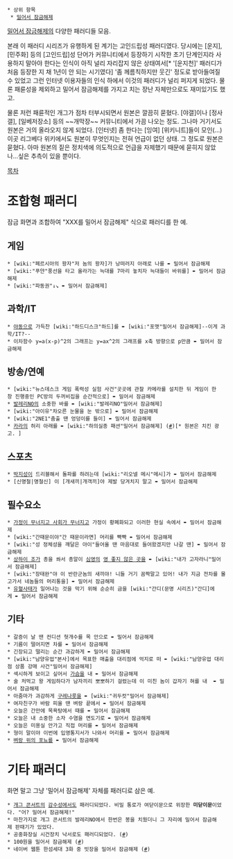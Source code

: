  * 상위 항목
  * [[밀어서 잠금해제]]

[[밀어서 잠금해제]]의 다양한 패러디들 모음.

본래 이 패러디 시리즈가 유행하게 된 계기는 고인드립성 패러디였다. 당시에는 [운지], [민주화] 등의 [고인드립]성 단어가 커뮤니티에서 등장하기 시작한 초기 단계인지라 사용하지 말아야 한다는 인식이 아직 널리 자리잡지 않은 상태여서[* '[운지천]' 패러디가 처음 등장한 지 채 1년이 안 되는 시기였다] '좀 께름칙하지만 웃긴' 정도로 받아들여질 수 있었고 그런 인터넷 이용자들의 인식 하에서 이것의 패러디가 널리 퍼지게 되었다. 물론 패륜성을 제외하고 밀어서 잠금해제를 가지고 치는 장난 자체만으로도 재미있기도 했고.

물론 저런 패륜적인 개그가 점차 터부시되면서 원본은 깔끔히 묻혔다. [야갤]이나 [정사갤], [일베저장소] 등의 ~~개막장~~ 커뮤니티에서 가끔 나오는 정도. 그나마 거기서도 원본은 거의 올라오지 않게 되었다. [인터넷] 좀 한다는 [잉여] [위키니트]들이 모인(...) 이곳 리그베다 위키에서도 원본이 무엇인지는 전혀 언급이 없던 상태. 그 정도로 원본은 묻혔다. 아마 원본의 짙은 정치색에 의도적으로 언급을 자제했기 때문에 묻히지 않았나...싶은 추측이 있을 뿐이다.


[[목차]]

= 조합형 패러디 =
잠금 화면과 조합하여 "XXX를 밀어서 잠금해제" 식으로 패러디를 한 예.
== 게임 ==
 * [wiki:"페르시아의 왕자"저 놈의 왕자]가 낭떠러지 아래로 나를 ➨ 밀어서 잠금해제
 * [wiki:"푸얀"풍선을 타고 올라가는 늑대를 7마리 놓치자 늑대들이 바위를] ➨ 밀어서 잠금해제
 * [wiki:"파동권"↓↘ ➨ 밀어서 잠금해제]

== 과학/IT ==
 * [[야동]]으로 가득찬 [wiki:"하드디스크"하드]를 ➨ [wiki:"포맷"밀어서 잠금해제]--이게 과학/IT?--
 * 이차함수 y=a(x-p)^2의 그래프는 y=ax^2의 그래프를 x축 방향으로 p만큼 ➨ 밀어서 잠금해제

== 방송/연예 ==
 * [wiki:"뉴스데스크 게임 폭력성 실험 사건"곳곳에 관찰 카메라를 설치한 뒤 게임이 한창 진행중인 PC방의 두꺼비집을 순간적으로] ➨ 밀어서 잠금해제
 * [[발레리NO]]의 소중한 바를 ➨ [wiki:"발레리NO"밀어서 잠금해제]
 * [wiki:"아이유"차오른 눈물을 눈 밖으로] ➨ 밀어서 잠금해제
 * [wiki:"2NE1"춤출 땐 엉덩이를 들이] ➨ 밀어서 잠금해제
 * [[카라]]의 허리 아래를 ➨ [wiki:"하의실종 패션"밀어서 잠금해제] ([http://mypi.ruliweb.daum.net/mypi.htm?id=netknight&num=4878 #])[* 원본은 치킨 광고. ]

== 스포츠 ==
 * [[박지성]]이 드리블해서 돌파를 하려는데 [wiki:"리오넬 메시"메시]가 ➨ 밀어서 잠금해제
 * [신명철|명철신] 이 [개새끼|개객끼]야 제발 당겨치지 말고 ➨ 밀어서 잠금해제
== 필수요소 ==
 * [[가정이 무너지고 사회가 무너지고]] 가정이 황폐화되고 이러한 현실 속에서 ➨ 밀어서 잠금해제
 * [wiki:"간때문이야"간 때문이라면] 머리를 빡빡 ➨ 밀어서 잠금해제
 * [wiki:"성 정체성을 깨달은 아이"들어올 땐 마음대로 들어왔겠지만 나갈 땐] ➨ 밀어서 잠금해제
 * [[상하이 조]]가 총을 쏴서 총알이 [[심영(야인시대)|심영]]의 [[영 좋지 않은 곳]]을 ➨ [wiki:"내가 고자라니"밀어서 잠금해제]
 * [wiki:"장태완"야 이 반란군놈의 새끼야! 니들 거기 꼼짝말고 있어! 내가 지금 전차를 몰고가서 네놈들의 머리통을] ➨ 밀어서 잠금해제
 * [[유혈사태]]가 일어나는 것을 막기 위해 순순히 금을 [wiki:"간디(문명 시리즈)"간디]에게 ➨ 밀어서 잠금해제

== 기타 ==
 * 갈증이 날 땐 컨디션 헛개수를 목 안으로 ➨ 밀어서 잠금해제
 * 기름이 떨어지면 차를 ➨ 밀어서 잠금해제
 * 긴장되고 떨리는 순간 과감하게 ➨ 밀어서 잠금해제
 * [wiki:"남양유업"본사]에서 목표한 매출을 대리점에 억지로 떠 ➨ [wiki:"남양유업 대리점 상품 강매 사건"밀어서 잠금해제]
 * 섹시하게 보이고 싶어서 [[가슴]]을 내 ➨ 밀어서 잠금해제
 * 술 처먹고 왕 게임하다가 남자끼리 뽀뽀하기 걸렸는데 이 미친 놈이 갑자기 혀를 내  ➨ 밀어서 잠금해제
 * 아줌마가 과감하게 [[구레나룻]]을 ➨ [wiki:"귀두컷"밀어서 잠금해제]
 * 여자친구가 바람 피울 땐 벼랑 끝에서 ➨ 밀어서 잠금해제
 * 오늘은 간만에 목욕탕에서 때를 ➨ 밀어서 잠금해제
 * 오늘은 내 소중한 소자 수염을 면도기로 ➨ 밀어서 잠금해제
 * 오늘은 미용실 안가고 직접 머리를 ➨ 밀어서 잠금해제
 * 형이 말이야 이번에 입영통지서가 나와서 머리를 ➨ 밀어서 잠금해제
 * [[벼랑 위의 포뇨]]를 ➨ 밀어서 잠금해제

= 기타 패러디 =
화면 말고 그냥 '밀어서 잠금해제' 자체를 패러디로 삼은 예.
 * [[개그 콘서트]]의 [[감수성]]에서도 패러디되었다. 비밀 통로가 여닫이문으로 위장한 '''미닫이문'''이었다. "어? 밀어서 잠금해제!"
 * 마찬가지로 개그 콘서트의 발레리NO에서 한번은 봉을 치웠더니 그 자리에 밀어서 잠금해제 판때기가 있었다.
 * 공중화장실 시건장치 낙서로도 패러디되었다. ([http://www.wikitree.co.kr/main/news_view.php?id=45380 #])
 * 100원을 밀어서 잠금해제 ([http://news.naver.com/main/read.nhn?mode=LSD&mid=sec&sid1=106&oid=382&aid=0000057029 #])
 * 네이버 웹툰 한섬세대 3화 중 빗장을 밀어서 잠금해제 ([http://comic.naver.com/webtoon/detail.nhn?titleId=400735&no=3&weekday=mon #])
